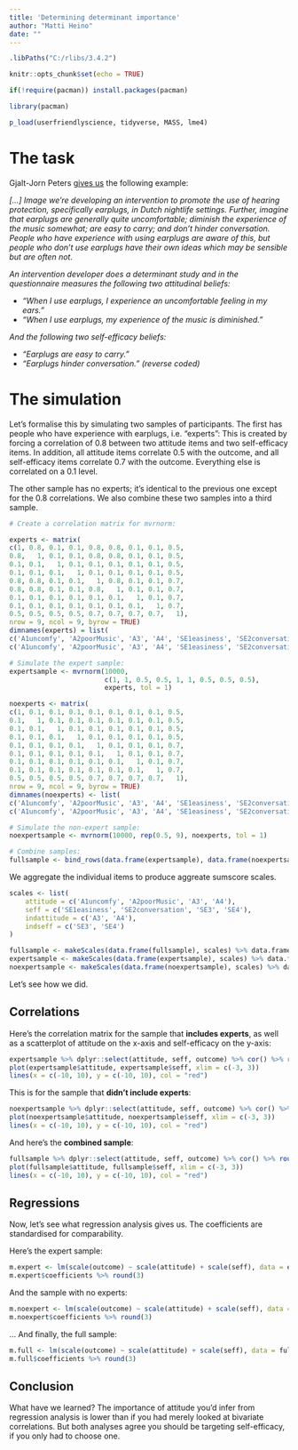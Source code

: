 ```yaml
---
title: 'Determining determinant importance'
author: "Matti Heino"
date: ""
---
```



```r
.libPaths("C:/rlibs/3.4.2")

knitr::opts_chunk$set(echo = TRUE)

if(!require(pacman)) install.packages(pacman)

library(pacman)

p_load(userfriendlyscience, tidyverse, MASS, lme4)

```

# The task

Gjalt-Jorn Peters [gives us](https://sciencer.eu/2017/10/why-estimations-of-determinant-relevance-should-not-be-based-on-regression-analysis/) the following example:

*[...] Image we're developing an intervention to promote the use of hearing protection, specifically earplugs, in Dutch nightlife settings. Further, imagine that earplugs are generally quite uncomfortable; diminish the experience of the music somewhat; are easy to carry; and don't hinder conversation. People who have experience with using earplugs are aware of this, but people who don't use earplugs have their own ideas which may be sensible but are often not.*
 
*An intervention developer does a determinant study and in the questionnaire measures the following two attitudinal beliefs:*

* *"When I use earplugs, I experience an uncomfortable feeling in my ears."*
* *"When I use earplugs, my experience of the music is diminished."*

*And the following two self-efficacy beliefs:*

* *"Earplugs are easy to carry."*
* *"Earplugs hinder conversation." (reverse coded)*


# The simulation

Let's formalise this by simulating two samples of participants. The first has people who have experience with earplugs, i.e. "experts": This is created by forcing a correlation of 0.8 between two attitude items and two self-efficacy items. In addition, all attitude items correlate 0.5 with the outcome, and all self-efficacy items correlate 0.7 with the outcome. Everything else is correlated on a 0.1 level.

The other sample has no experts; it's identical to the previous one except for the 0.8 correlations. We also combine these two samples into a third sample.

```r
# Create a correlation matrix for mvrnorm:

experts <- matrix(
c(1, 0.8, 0.1, 0.1, 0.8, 0.8, 0.1, 0.1, 0.5, 
0.8,   1, 0.1, 0.1, 0.8, 0.8, 0.1, 0.1, 0.5, 
0.1, 0.1,   1, 0.1, 0.1, 0.1, 0.1, 0.1, 0.5, 
0.1, 0.1, 0.1,   1, 0.1, 0.1, 0.1, 0.1, 0.5, 
0.8, 0.8, 0.1, 0.1,   1, 0.8, 0.1, 0.1, 0.7, 
0.8, 0.8, 0.1, 0.1, 0.8,   1, 0.1, 0.1, 0.7, 
0.1, 0.1, 0.1, 0.1, 0.1, 0.1,   1, 0.1, 0.7, 
0.1, 0.1, 0.1, 0.1, 0.1, 0.1, 0.1,   1, 0.7, 
0.5, 0.5, 0.5, 0.5, 0.7, 0.7, 0.7, 0.7,   1), 
nrow = 9, ncol = 9, byrow = TRUE)
dimnames(experts) = list(
c('A1uncomfy', 'A2poorMusic', 'A3', 'A4', 'SE1easiness', 'SE2conversation', 'SE3', 'SE4', 'outcome'), 
c('A1uncomfy', 'A2poorMusic', 'A3', 'A4', 'SE1easiness', 'SE2conversation', 'SE3', 'SE4', 'outcome'))

# Simulate the expert sample:
expertsample <- mvrnorm(10000, 
                        c(1, 1, 0.5, 0.5, 1, 1, 0.5, 0.5, 0.5), 
                        experts, tol = 1)

noexperts <- matrix(
c(1, 0.1, 0.1, 0.1, 0.1, 0.1, 0.1, 0.1, 0.5, 
0.1,   1, 0.1, 0.1, 0.1, 0.1, 0.1, 0.1, 0.5, 
0.1, 0.1,   1, 0.1, 0.1, 0.1, 0.1, 0.1, 0.5, 
0.1, 0.1, 0.1,   1, 0.1, 0.1, 0.1, 0.1, 0.5, 
0.1, 0.1, 0.1, 0.1,   1, 0.1, 0.1, 0.1, 0.7, 
0.1, 0.1, 0.1, 0.1, 0.1,   1, 0.1, 0.1, 0.7, 
0.1, 0.1, 0.1, 0.1, 0.1, 0.1,   1, 0.1, 0.7, 
0.1, 0.1, 0.1, 0.1, 0.1, 0.1, 0.1,   1, 0.7, 
0.5, 0.5, 0.5, 0.5, 0.7, 0.7, 0.7, 0.7,   1), 
nrow = 9, ncol = 9, byrow = TRUE)
dimnames(noexperts) <- list(
c('A1uncomfy', 'A2poorMusic', 'A3', 'A4', 'SE1easiness', 'SE2conversation', 'SE3', 'SE4', 'outcome'), 
c('A1uncomfy', 'A2poorMusic', 'A3', 'A4', 'SE1easiness', 'SE2conversation', 'SE3', 'SE4', 'outcome'))

# Simulate the non-expert sample:
noexpertsample <- mvrnorm(10000, rep(0.5, 9), noexperts, tol = 1)

# Combine samples:
fullsample <- bind_rows(data.frame(expertsample), data.frame(noexpertsample))

```

We aggregate the individual items to produce aggreate sumscore scales. 

```r
scales <- list(
    attitude = c('A1uncomfy', 'A2poorMusic', 'A3', 'A4'),
    seff = c('SE1easiness', 'SE2conversation', 'SE3', 'SE4'),
    indattitude = c('A3', 'A4'),
    indseff = c('SE3', 'SE4')
)

fullsample <- makeScales(data.frame(fullsample), scales) %>% data.frame
expertsample <- makeScales(data.frame(expertsample), scales) %>% data.frame
noexpertsample <- makeScales(data.frame(noexpertsample), scales) %>% data.frame

```

Let's see how we did.

## Correlations 

Here's the correlation matrix for the sample that **includes experts**, as well as a scatterplot of attitude on the x-axis and self-efficacy on the y-axis:

```r
expertsample %>% dplyr::select(attitude, seff, outcome) %>% cor() %>% round(3)
plot(expertsample$attitude, expertsample$seff, xlim = c(-3, 3))
lines(x = c(-10, 10), y = c(-10, 10), col = "red")

```

This is for the sample that **didn't include experts**:

```r
noexpertsample %>% dplyr::select(attitude, seff, outcome) %>% cor() %>% round(3)
plot(noexpertsample$attitude, noexpertsample$seff, xlim = c(-3, 3))
lines(x = c(-10, 10), y = c(-10, 10), col = "red")

```

And here's the **combined sample**:

```r
fullsample %>% dplyr::select(attitude, seff, outcome) %>% cor() %>% round(3)
plot(fullsample$attitude, fullsample$seff, xlim = c(-3, 3))
lines(x = c(-10, 10), y = c(-10, 10), col = "red")

```

## Regressions 

Now, let's see what regression analysis gives us. The coefficients are standardised for comparability.

Here's the expert sample:

```r

m.expert <- lm(scale(outcome) ~ scale(attitude) + scale(seff), data = expertsample) 
m.expert$coefficients %>% round(3)

```

And the sample with no experts:

```r

m.noexpert <- lm(scale(outcome) ~ scale(attitude) + scale(seff), data = noexpertsample) 
m.noexpert$coefficients %>% round(3)

```

... And finally, the full sample:

```r

m.full <- lm(scale(outcome) ~ scale(attitude) + scale(seff), data = fullsample)
m.full$coefficients %>% round(3)

```

## Conclusion

What have we learned? The importance of attitude you'd infer from regression analysis is lower than if you had merely looked at bivariate correlations. But both analyses agree you should be targeting self-efficacy, if you only had to choose one. 